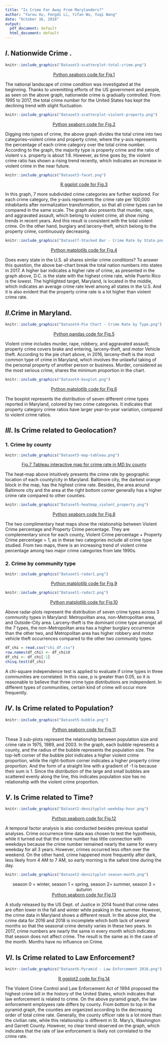 ---
title: "Is Crime Far Away From Marylanders?"
author: "Yarou Xu, Fengdi Li, Yifan Wu, Yuqi Wang"
date: "October 16, 2018"
output:
  pdf_document: default
  html_document: default
---

## $I$. Nationwide Crime .

```{r, out.width = "600px"}
knitr::include_graphics("Dataset3-scatterplot-total-crime.png")
```

<center>[Python seaborn code for Fig.1](https://github.com/yarou0508/Visualization-503-project-1/blob/master/EDA/Codes/Dataset3-scatter-crime-US.py)</center>

The national landscape of crime condition was investigated at the beginning. Thanks to unremitting efforts of the US government and people, as seen on the above graph, nationwide crime is gradually controlled. From 1995 to 2017, the total crime number for the United States has kept the declining trend with slight fluctuation.

```{r, out.width = "1000px"}
knitr::include_graphics("Dataset3-scatterplot-violent-property.png")
```

<center>[Python seaborn code for Fig.2](https://github.com/yarou0508/Visualization-503-project-1/blob/master/EDA/Codes/Dataset3-scatter-crime-US.py)</center>

Digging into types of crime, the above graph divides the total crime into two categories--violent crime and property crime, where the y-axis represents the percentage of each crime category over the total crime number. According to the graph, the majority type is property crime and the ratio of violent v.s. property is about 1:8. However, as time goes by, the violent crime ratio has shown a rising trend recently, which indicates an increase in violent crime in the near future.

```{r, out.width = "800px"}
knitr::include_graphics("Dataset3-facet.png")
```

<center>[R ggplot code for Fig.3](https://github.com/yarou0508/Visualization-503-project-1/blob/master/EDA/Codes/Dataset3_facet_by_type.R)</center>

In this graph, 7 more subdivided crime categories are further explored. For each crime category, the y-axis represents the crime rate per 100,000 inhabitants after normalization transformation, so that all crime types can be compared in the same scale. The graph also presents that murder, rape, and aggravated assault, which belong to violent crime, all show rising trends in recent years. And this result is consistent with the total violent crime. On the other hand, burglary and larceny-theft, which belong to the property crime, continuously decreasing.

```{r, out.width = "1000px"}
knitr::include_graphics("Dataset7-Stacked Bar - Crime Rate by State.png")
```

<center>[Python matplotlib code for Fig.4](https://github.com/yarou0508/Visualization-503-project-1/blob/master/EDA/Codes/Dataset7-bar-crime-by-state.py)</center>

Does every state in the U.S. all shares similar crime conditions? To answer this question, the above bar-chart break the total nation numbers into states in 2017. A higher bar indicates a higher rate of crime, as presented in the graph above, D.C. is the state with the highest crime rate, while Puerto Rico is the lowest. The highlighted target, Maryland, is located in the middle, which indicates an average crime rate level among all states in the U.S. And it is also evident that the property crime rate is a lot higher than violent crime rate.

## $II$.Crime in Maryland.

```{r, out.width = "600px"}
knitr::include_graphics("Dataset4-Pie Chart - Crime Rate by Type.png")
```

<center>[Python pandas code for Fig.5](https://github.com/yarou0508/Visualization-503-project-1/blob/master/EDA/Codes/Dataset4-pie-crime-by-type.py)</center>

Violent crime includes murder, rape, robbery, and aggravated assault; property crime covers brake and entering, larceny-theft, and motor Vehicle theft. According to the pie chart above, in 2016, larceny-theft is the most common type of crime in Maryland, which involves the unlawful taking of the personal property of another person or business. Murder, considered as the most serious crime, shares the minimum proportion in the chart.  

```{r, out.width = "600px"}
knitr::include_graphics("Dataset4-boxplot.png")
```

<center>[Python matplotlib code for Fig.6](https://github.com/yarou0508/Visualization-503-project-1/blob/master/EDA/Codes/Dataset4-boxplot-crime-by-type.py)</center>

The boxplot represents the distribution of seven different crime types reported in Maryland, colored by two crime categories. It indicates that property category crime ratios have larger year-to-year variation, compared to violent crime ratios.

## $III$. Is Crime related to Geolocation?
### 1. Crime by county
```{r, out.width = "1000px"}
knitr::include_graphics("Dataset5-map-tableau.png")
```

<center>[Fig.7 Tableau interactive map for crime rate in MD by county](https://public.tableau.com/views/CrimeMap_15/Dashboard1?:embed=y&:display_count=yes)</center>

The heat-map above intuitively presents the crime rate by geographic location of each county/city in Maryland. Baltimore city, the darkest orange block in the map, has the highest crime rate. Besides, the area around Baltimore city and the area at the right bottom corner generally has a higher crime rate compared to other counties. 

```{r, out.width = "800px"}
knitr::include_graphics("Dataset5-heatmap_violent_property.png")
```

<center>[Python seaborn code for Fig.8](https://github.com/yarou0508/Visualization-503-project-1/blob/master/EDA/Codes/Dataset5-heatmap-crime-by-county.py)</center>

The two complimentary heat maps show the relationship between Violent Crime percentage and Property Crime percentage. They are complementary since for each county, Violent Crime percentage + Property Crime percentage = 1, as in these two categories include all crime type studied. From two maps, there is an increasing trend of violent crime percentage among two major crime categories from late 1990s. 

### 2. Crime by community type

```{r, out.width = "1000px"}
knitr::include_graphics("Dataset1-radar1.png")
```

<center>[Python matplotlib code for Fig.9](https://github.com/yarou0508/Visualization-503-project-1/blob/master/EDA/Codes/Dataset1-radar.py)</center>

```{r, out.width = "1000px"}
knitr::include_graphics("Dataset1-radar2.png")
```

<center>[Python matplotlib code for Fig.10](https://github.com/yarou0508/Visualization-503-project-1/blob/master/EDA/Codes/Dataset1-radar.py)</center>

Above radar-plots represent the distribution of seven crime types across 3 community types in Maryland: Metropolitan area, non-Metropolitan area, and Outside-City area. Larceny-theft is the dominant crime type amongst all the 7 types, the non-Metropolitan area has a higher burglary occurrence than the other two, and Metropolitan area has higher robbery and motor vehicle theft occurrences compared to the other two community types. 

``` {r}
df_chi = read.csv("chi_df.csv")
row.names(df_chi) <- df_chi$X
df_chi <- df_chi[-1]
chisq.test(df_chi)
```

A chi-square independence test is applied to evaluate if crime types in three communities are correlated. In this case, p is greater than 0.05, so it is reasonable to believe that three crime type distributions are independent. In different types of communities, certain kind of crime will occur more frequently. 

## $IV$. Is Crime related to Population?

```{r, out.width = "1400px"}
knitr::include_graphics("Dataset5-bubble.png")
```

<center>[Python seaborn code for Fig.11](https://github.com/yarou0508/Visualization-503-project-1/blob/master/EDA/Codes/Dataset5-bubbleplot.py)</center>

These 3 sub-plots represent the relationship between population size and crime rate in 1975, 1989, and 2003. In the graph, each bubble represents a county, and the radius of the bubble represents the population size. The top-left corner of the bubble plot indicates a higher violent crime proportion, while the right-bottom corner indicates a higher property crime proportion.  And the form of a straight line with a gradient of -1 is because their sum is 1. Since the distribution of the large and small bubbles are scattered evenly along the line, this indicates population size has no relationship with the violent crime proportion. 

## $V$. Is Crime related to Time?

```{r, out.width = "1000px"}
knitr::include_graphics("Dataset2-densityplot-weekday-hour.png")
```

<center>[Python seaborn code for Fig.12](https://github.com/yarou0508/Visualization-503-project-1/blob/master/EDA/Codes/Dataset2-densityplot.py)</center>

A temporal factor analysis is also conducted besides previous spatial analyses. Crime occurrence time data was chosen to test the hypothesis, while it turned out that the crime number has little connection with weekdays because the crime number remained nearly the same for every weekday for all 3 years. However, crimes occurred less often over the weekend. On the other hand, crime happened more frequently after dark, less likely from 4 AM to 7 AM, so early morning is the safest time during the day.

```{r, out.width = "1000px"}
knitr::include_graphics("Dataset2-densityplot-season-month.png")
```
<center>season 0 = winter, season 1 = spring, season 2= summer, season 3 = autumn</center>

<center>[Python seaborn code for Fig.13](https://github.com/yarou0508/Visualization-503-project-1/blob/master/EDA/Codes/Dataset2-densityplot.py)</center>

A study released by the US Dept. of Justice in 2014 found that crime rates are often lower in the fall and winter while peaking in the summer. However, the crime data in Maryland shows a different result. In the above plot, the crime data for 2016 and 2018 is incomplete which both lack of several months so that the seasonal crime density varies in these two years. In 2017, crime numbers are nearly the same in every month which indicates that season does not affect crime. The result is the same as in the case of the month. Months have no influence on Crime.  

## $VI$. Is Crime related to Law Enforcement?

```{r, out.width = "1000px"}
knitr::include_graphics("Dataset6-Pyramid - Law Enforcement 2016.png")
```

<center>[R ggplot2 code for Fig.14](https://github.com/yarou0508/Visualization-503-project-1/blob/master/EDA/Codes/Dataset6-pyramid-law-enforcement.R)</center>

The Violent Crime Control and Law Enforcement Act of 1994 proposed the highest crime bill in the history of the United States, which indicates that law enforcement is related to crime. On the above pyramid graph, the law enforcement employees rate differs by county. From bottom to top in the pyramid graph, the counties are organized according to the decreasing order of total crime rate. Generally, the county officer rate is a lot more than the civilian rate, while this relationship is different in St. Mary's, Washington and Garrett County. However, no clear trend observed on the graph, which indicates that the rate of law enforcement is likely not correlated to the crime rate.  